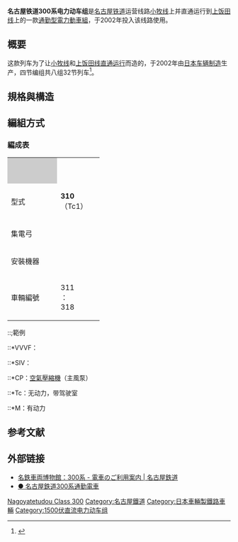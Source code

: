 {{Multiple issues|
{{Expand language|1=ja|time=2022-06-07T05:24:10+00:00}}

{{Refimprove|time=2022-06-10T09:15:48+00:00}}
}}
{{NoteTA|T=zh-tw:名古屋鐵道300系電聯車;zh-hk:名古屋鐵道300系電力動車組;zh-cn:名古屋铁道300系电力动车组;}}
{{鐵路車輛
|車輛名稱 = 名古屋铁道300系电力动车组
|公司色 = pink
|圖像 = Meitetsu-300EMU.jpg
|圖像說明 = 停靠在[[犬山站|犬山]]的名古屋铁道300系电力动车组
|輛數 = 32节/8组
|列車編組 = 4节編成1组
|起動加速度 = 3.0 km/h/s
|營運最高速度 = 100
|設計最高速度 = 120
|減速度（正常） = 3.5 km/h/s
|減速度（緊急） = 4.0 km/h/s
|載客量 = 先头车：130人<br>中间车：135人
|編組長度 = 
|全長 = 20,000
|全闊 = 2,746
|全高 = 4,000
|編組總重量 = 
|車輛重量 = 132.4
|軌距 = 1,067
|用戶=[[名古屋铁道|名古屋铁道]]
|路線=[[小牧线_(名古屋铁道)|小牧线]]
|電化方式 = [[接触网供电|接触网供电]] 1500V [[直流|直流]]
|輸出 = 
|電動機輸出 = 
|編組輸出 = 
|齒輪比 = 
|驅動裝置 = 
|控制裝置 = VVVF逆变器控制（[[絕緣柵雙極晶體管|IGBT]]）
|制動方式 = [[再生制動|再生]]和[[电阻制动|电阻]]制动并用
|保安裝置 = [[列車自動控制系統|CS-ATC]]、[[列車自動控制系統|M型ATS]]
|訊號系統 =
|製造商 = [[日本車輛製造|日本車輛製造]]
|製造年份 = 2002年
|投入服務日期 = 
|備註 =
}}
'''名古屋铁道300系电力动车组'''是[[名古屋铁道|名古屋铁道]]运营线路[[小牧线|小牧线]]上并直通运行到[[上饭田线|上饭田线]]上的一款[[通勤型電力動車組|通勤型電力動車組]]，于2002年投入该线路使用。

==概要==
这款列车为了让[[小牧线|小牧线]]和[[上饭田线|上饭田线]][[直通运行|直通运行]]而造的，于2002年由[[日本车辆制造|日本车辆制造]]生产，四节编组共八组32节列车<ref>{{Cite journal |title=新車訪問 名古屋鉄道300系電車 |journal=RAIL FAN |date=2003-03-01 |issue=3 |volume=50 |publisher=鉄道友の会 |page=3-5 |language=ja }}</ref>。

==規格與構造==

==編組方式==
===編成表===
{| class="wikitable" style="text-align:center; font-size:90%;"
|style="background:#ccc; width:6em;"| 
|colspan="12"|{{TrainDirection|平安通|犬山|名鐵300系}}
|-style="border-top:solid 5px #f99;background-color:#fcf;"
!style="width:6em;"| 型式
|style="width:5em;"| '''310'''<br>（Tc1）
|style="width:5em;"| '''320'''<br>（M2）
|style="width:5em;"| '''330'''<br>（M1）
|style="width:5em;"| '''340'''<br>（Tc2）
|-
!集電弓
| 
|align=left| ＜
|align=right| ＞
| 
|-
! 安裝機器
| 
| VVVF/SIV,PT
| VVVF,PT
| 
|-
! 車輛編號
| 311<br>：<br>318
| 321<br>：<br>328
| 331<br>：<br>338
| 341<br>：<br>348
|}

::;範例
::*VVVF：{{lj|主控制裝置|主制御器}}
::*SIV：{{lj|靜態式變流器|静止形インバータ}}
::*CP：[[空氣壓縮機|空氣壓縮機]]（主風泵）
::*Tc：无动力，带驾驶室
::*M：有动力

==参考文献==
{{Reflist}}

==外部链接==
* [http://www.meitetsu.co.jp/train/guidance/museum/rolling_stock/detail/300.html 名鉄車両博物館：300系 - 電車のご利用案内 | 名古屋鉄道] {{Wayback|url=http://www.meitetsu.co.jp/train/guidance/museum/rolling_stock/detail/300.html |date=20170730174228 }}
* [http://www.n-sharyo.co.jp/business/tetsudo/pages/mei300.htm ● 名古屋鉄道300系通勤電車] {{Wayback|url=http://www.n-sharyo.co.jp/business/tetsudo/pages/mei300.htm |date=20190427125718 }}

{{名古屋铁道车辆}}

[[Category:日本電力動車組|Nagoyatetudou Class 300]]
[[Category:名古屋鐵道|Category:名古屋鐵道]]
[[Category:日本車輛製鐵路車輛|Category:日本車輛製鐵路車輛]]
[[Category:1500伏直流电力动车组|Category:1500伏直流电力动车组]]